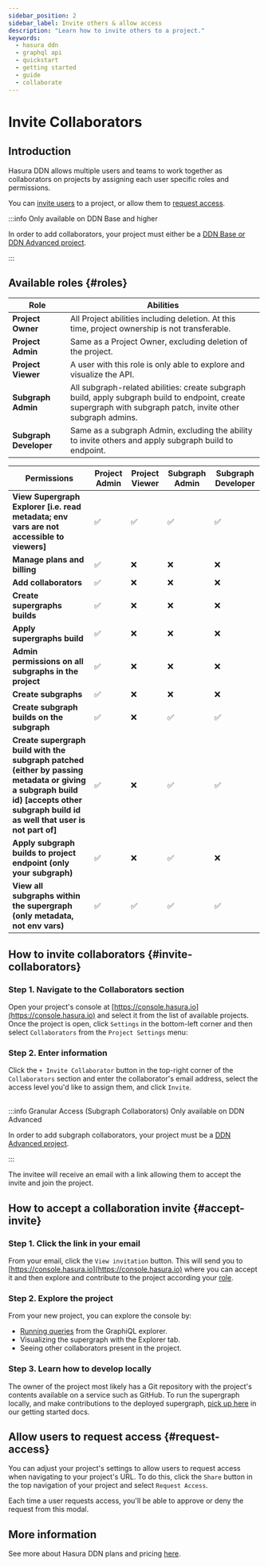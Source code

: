 ```yaml
---
sidebar_position: 2
sidebar_label: Invite others & allow access
description: "Learn how to invite others to a project."
keywords:
  - hasura ddn
  - graphql api
  - quickstart
  - getting started
  - guide
  - collaborate
---
```



# Invite Collaborators

## Introduction

Hasura DDN allows multiple users and teams to work together as collaborators on projects by assigning each user specific
roles and permissions.

You can [invite users](#invite-collaborators) to a project, or allow them to [request access](#request-access).

:::info Only available on DDN Base and higher

In order to add collaborators, your project must either be a
[DDN Base or DDN Advanced project](https://hasura.io/pricing/ddn).

:::

## Available roles {#roles}
                                                               

| Role          | Abilities                                                            |
|---------------|----------------------------------------------------------------------|
| **Project Owner**      | All Project abilities including deletion. At this time, project ownership is not transferable.                                                                |
| **Project Admin**     | Same as a Project Owner, excluding deletion of the project.          |
| **Project Viewer** | A user with this role is only able to explore and visualize the API. |
| **Subgraph Admin**     | All subgraph-related abilities: create subgraph build, apply subgraph build to endpoint, create supergraph with subgraph patch, invite other subgraph admins. |
| **Subgraph Developer** | Same as a subgraph Admin, excluding the ability to invite others and apply subgraph build to endpoint.                                                        |

| Permissions                                                                     | Project Admin | Project Viewer |  Subgraph Admin | Subgraph Developer |
| -------------------------------------------------------------------------------------------|---------------|----------------|-----------------|--------------------|
| **View Supergraph Explorer [i.e. read metadata; env vars are not accessible to viewers]**                                                                |      ✅       |       ✅        |         ✅        |          ✅          |
| **Manage plans and billing**                                                               |      ✅       |       ❌        |          ❌       |           ❌         |
| **Add collaborators**                                                                   |      ✅       |       ❌        |          ❌       |            ❌        |
| **Create supergraphs builds**                                                                     |      ✅       |       ❌        |          ❌       |           ❌         |
|  **Apply supergraphs build**                                                                  |      ✅       |       ❌        |       ❌         |            ❌        |
|  **Admin permissions on all subgraphs in the project**                                     |      ✅       |       ❌        |          ❌       |            ❌        |
|  **Create subgraphs**   |      ✅       |       ❌        |         ❌        |        ❌            |
| **Create subgraph builds on the subgraph**                                                                                                                                         |      ✅       |       ❌        |    ✅     |    ✅        |     
| **Create supergraph build with the subgraph patched (either by passing metadata or giving a subgraph build id) [accepts other subgraph build id as well that user is not part of]**|      ✅       |       ❌        |      ✅   |      ✅     |
| **Apply subgraph builds to project endpoint (only your subgraph)**                                                                                                                  |      ✅       |       ❌        |    ✅    |       ❌    |
| **View all subgraphs within the supergraph (only metadata, not env vars)**                                                                                                         |      ✅       |        ✅      |     ✅     |    ✅      |


## How to invite collaborators {#invite-collaborators}

### Step 1. Navigate to the Collaborators section

Open your project's console at [https://console.hasura.io](https://console.hasura.io) and select it from the list of
available projects. Once the project is open, click `Settings` in the bottom-left corner and then select `Collaborators`
from the `Project Settings` menu:

<Thumbnail src="/img/ci-cd/0.0.1_console_invite-collaborator.png" alt="Invite a collaborator" width="1000" />

### Step 2. Enter information

Click the `+ Invite Collaborator` button in the top-right corner of the `Collaborators` section and enter the
collaborator's email address, select the access level you'd like to assign them, and click `Invite`.

<Thumbnail src="/img/ci-cd/0.0.1_console_assign-collaborator-role.png" alt="Invite a collaborator" width="1000" />

<br />
:::info Granular Access (Subgraph Collaborators) Only available on DDN Advanced

In order to add subgraph collaborators, your project must be a [DDN Advanced project](https://hasura.io/pricing/ddn).

:::

The invitee will receive an email with a link allowing them to accept the invite and join the project.

## How to accept a collaboration invite {#accept-invite}

### Step 1. Click the link in your email

From your email, click the `View invitation` button. This will send you to
[https://console.hasura.io](https://console.hasura.io) where you can accept it and then explore and contribute to the
project according your [role](#roles).

### Step 2. Explore the project

From your new project, you can explore the console by:

- [Running queries](/graphql-api/queries/) from the GraphiQL explorer.
- Visualizing the supergraph with the Explorer tab.
- Seeing other collaborators present in the project.

### Step 3. Learn how to develop locally

The owner of the project most likely has a Git repository with the project's contents available on a service such as
GitHub. To run the supergraph locally, and make contributions to the deployed supergraph,
[pick up here](/getting-started/build/build-your-api) in our getting started docs.

## Allow users to request access {#request-access}

You can adjust your project's settings to allow users to request access when navigating to your project's URL. To do
this, click the `Share` button in the top navigation of your project and select `Request Access`.

<Thumbnail
  src="/img/get-started/console_read-only.png"
  alt="Allow users to request access to your project"
  width="1000"
/>

Each time a user requests access, you'll be able to approve or deny the request from this modal.

## More information

See more about Hasura DDN plans and pricing [here](billing/pricing.mdx).
